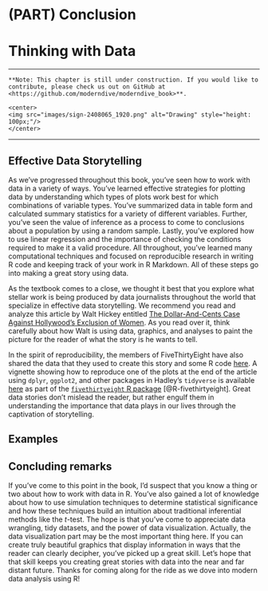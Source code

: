 # (PART) Conclusion {-} 

# Thinking with Data {#thinking-with-data}

---

```block
**Note: This chapter is still under construction. If you would like to contribute, please check us out on GitHub at <https://github.com/moderndive/moderndive_book>**.

<center>
<img src="images/sign-2408065_1920.png" alt="Drawing" style="height: 100px;"/>
</center>
```

---


## Effective Data Storytelling

As we've progressed throughout this book, you've seen how to work with data in a variety of ways.  You've learned effective strategies for plotting data by understanding which types of plots work best for which combinations of variable types.  You've summarized data in table form and calculated summary statistics for a variety of different variables.  Further, you've seen the value of inference as a process to come to conclusions about a population by using a random sample.  Lastly, you've explored how to use linear regression and the importance of checking the conditions required to make it a valid procedure.  All throughout, you've learned many computational techniques and focused on reproducible research in writing R code and keeping track of your work in R Markdown.  All of these steps go into making a great story using data.

As the textbook comes to a close, we thought it best that you explore what stellar work is being produced by data journalists throughout the world that specialize in effective data storytelling.  We recommend you read and analyze this article by Walt Hickey entitled [The Dollar-And-Cents Case Against Hollywood’s Exclusion of Women](http://fivethirtyeight.com/features/the-dollar-and-cents-case-against-hollywoods-exclusion-of-women/).  As you read over it, think carefully about how Walt is using data, graphics, and analyses to paint the picture for the reader of what the story is he wants to tell.  

In the spirit of reproducibility, the members of FiveThirtyEight have also shared the data that they used to create this story and some R code [here](https://github.com/fivethirtyeight/data/tree/master/bechdel).  A vignette showing how to reproduce one of the plots at the end of the article using `dplyr`, `ggplot2`, and other packages in Hadley's `tidyverse` is available [here](https://cran.r-project.org/web/packages/fivethirtyeight/vignettes/bechdel.html) as part of the [`fivethirtyeight` R package](https://rudeboybert.github.io/fivethirtyeight/) [@R-fivethirtyeight].  Great data stories don't mislead the reader, but rather engulf them in understanding the importance that data plays in our lives through the captivation of storytelling.


## Examples






## Concluding remarks {-}

If you've come to this point in the book, I'd suspect that you know a thing or two about how to work with data in R.  You've also gained a lot of knowledge about how to use simulation techniques to determine statistical significance and how these techniques build an intuition about traditional inferential methods like the $t$-test.  The hope is that you've come to appreciate data wrangling, tidy datasets, and the power of data visualization.  Actually, the data visualization part may be the most important thing here.  If you can create truly beautiful graphics that display information in ways that the reader can clearly decipher, you've picked up a great skill.  Let's hope that that skill keeps you creating great stories with data into the near and far distant future.  Thanks for coming along for the ride as we dove into modern data analysis using R!
